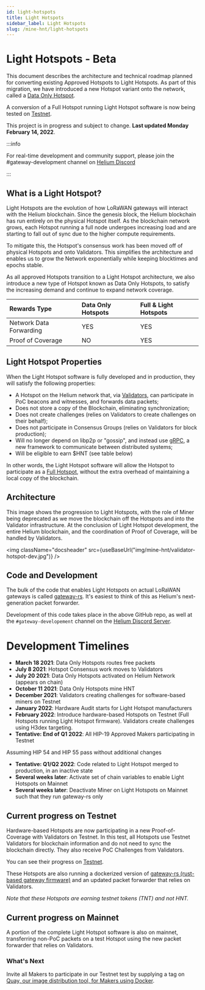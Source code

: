 ```yaml
---
id: light-hotspots
title: Light Hotspots
sidebar_label: Light Hotspots
slug: /mine-hnt/light-hotspots
---
```


# Light Hotspots - Beta


This document describes the architecture and technical roadmap planned for
converting existing Approved Hotspots to Light Hotspots. As part of this
migration, we have introduced a new Hotspot variant onto the network, called
a [Data Only Hotspot](/mine-hnt/data-only-hotspots). 

A conversion of a Full Hotspot running Light Hotspot software is now being tested on [Testnet](testnet-explorer.helium.com).

This project is in progress and subject to change. **Last updated Monday February 14, 2022**.

:::info

For real-time development and community support, please join the #gateway-development channel on
[Helium Discord](https://discord.gg/helium)

:::

## What is a Light Hotspot?

Light Hotspots are the evolution of how LoRaWAN gateways will interact with the
Helium blockchain. Since the genesis block, the Helium blockchain has run
entirely on the physical Hotspot itself. As the blockchain network grows, each
Hotspot running a full node undergoes increasing load and are starting to fall
out of sync due to the higher compute requirements.

To mitigate this, the Hotspot's consensus work has been moved off of physical
Hotspots and onto Validators. This simplifies the architecture and enables
us to grow the Network exponentially while keeping blocktimes and epochs stable.

As all approved Hotspots transition to a Light Hotspot architecture, we also
introduce a new type of Hotspot known as Data Only Hotspots, to satisfy the
increasing demand and continue to expand network coverage.

| Rewards Type                 | Data Only Hotspots | Full & Light Hotspots |
| :--------------------------- | :----------------- |:------------- |
| Network Data Forwarding      | YES                | YES           |
| Proof of Coverage            | NO                 | YES           |

## Light Hotspot Properties

When the Light Hotspot software is fully developed and in production, they will
satisfy the following properties:

- A Hotspot on the Helium network that, via [Validators](/mine-hnt/validators),
  can participate in PoC beacons and witnesses, and forwards data packets;
- Does not store a copy of the Blockchain, eliminating synchronization;
- Does not create challenges (relies on Validators to create challenges on their
  behalf);
- Does not participate in Consensus Groups (relies on Validators for block
  production);
- Will no longer depend on libp2p or "gossip", and instead use [gRPC](https://grpc.io/), a new framework to communicate between distributed systems;
- Will be eligible to earn $HNT (see table below)

In other words, the Light Hotspot software will allow the Hotspot to participate as a
[Full Hotspot](/mine-hnt/full-hotspots), without the extra overhead of maintaining a local copy
of the blockchain.

## Architecture

This image shows the progression to Light Hotspots, with the role of Miner being
deprecated as we move the blockchain off the Hotspots and into the Validator
infrastructure. At the conclusion of Light Hotspot development, the entire Helium blockchain,
and the coordination of Proof of Coverage, will be handled by Validators.

<img
  className="docsheader"
  src={useBaseUrl("img/mine-hnt/validator-hotspot-dev.jpg")}
/>

## Code and Development

The bulk of the code that enables Light Hotspots on actual LoRaWAN gateways is
called [gateway-rs](https://github.com/helium/gateway-rs). It's easiest to think
of this as Helium's next-generation packet forwarder.

Development of this code takes place in the above GitHub repo, as well at the
`#gateway-developement` channel on the
[Helium Discord Server](https://discord.gg/helium).

# Development Timelines

- **March 18 2021**: Data Only Hotspots routes free packets
- **July 8 2021**: Hotspot Consensus work moves to Validators
- **July 20 2021**: Data Only Hotspots activated on Helium Network (appears on chain)
- **October 11 2021**: Data Only Hotspots mine HNT
- **December 2021**: Validators creating challenges for software-based miners on Testnet
- **January 2022**: Hardware Audit starts for Light Hotspot manufacturers
- **February 2022**: Introduce hardware-based Hotspots on Testnet (Full Hotspots running Light Hotspot firmware). Validators create challenges using H3dex targeting.
- **Tentative: End of Q1 2022**: All HIP-19 Approved Makers participating in Testnet

Assuming HIP 54 and HIP 55 pass without additional changes

- **Tentative: Q1/Q2 2022**: Code related to Light Hotspot merged to production, in an inactive state
- **Several weeks later**: Activate set of chain variables to enable Light Hotspots on Mainnet
- **Several weeks later**: Deactivate Miner on Light Hotspots on Mainnet such that they run gateway-rs only

## Current progress on Testnet
Hardware-based Hotspots are now participating in a new Proof-of-Coverage with Validators on Testnet. In this test, all Hotspots use Testnet Validators for blockchain information and do not need to sync the blockchain directly. They also receive PoC Challenges from Validators.

You can see their progress on [Testnet](https://testnet-explorer.helium.com).

These Hotspots are also running a dockerized version of [gateway-rs (rust-based gateway firmware)](https://github.com/helium/gateway-rs) and an updated packet forwarder that relies on Validators.

*Note that these Hotspots are earning testnet tokens (TNT) and not HNT.*

## Current progress on Mainnet
A portion of the complete Light Hotspot software is also on mainnet, transferring non-PoC packets on a test Hotspot using the new packet forwarder that relies on Validators. 

### What's Next
Invite all Makers to participate in our Testnet test by supplying a tag on [Quay, our image distribution tool, for Makers using Docker](https://quay.io/repository/team-helium/testnet?tag=latest&tab=tags).
